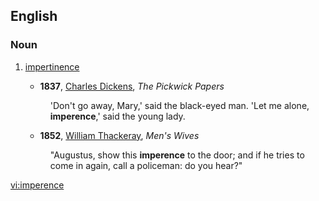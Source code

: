 ==English==

===Noun===
{{en-noun}}

# {{colloquial}} [[impertinence]]
#*'''1837''', [[w:Charles Dickens|Charles Dickens]], ''The Pickwick Papers''
#:'Don't go away, Mary,' said the black-eyed man. 'Let me alone, '''imperence''',' said the young lady.
#*'''1852''', [[w:William Makepeace Thackeray|William Thackeray]], ''Men's Wives''
#:"Augustus, show this '''imperence''' to the door; and if he tries to come in again, call a policeman: do you hear?"

[[vi:imperence]]